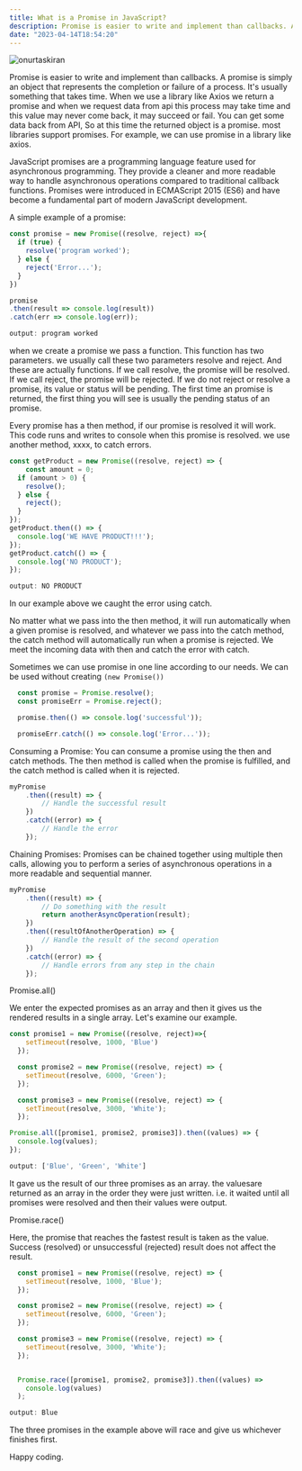 ```yaml
---
title: What is a Promise in JavaScript?
description: Promise is easier to write and implement than callbacks. A promise is simply an object that represents the completion or failure of a process.
date: "2023-04-14T18:54:20"
---
```


<img className="w-full rounded-xl" src="https://res.cloudinary.com/djfqidbj1/image/upload/v1681487643/phqkiydvgwywu4kbagi5.jpg" alt="onurtaskiran" />

Promise is easier to write and implement than callbacks. A promise is simply an object that represents the completion or failure of a process. It's usually something that takes time.  When we use a library like Axios we return a promise and when we request data from api this process may take time and this value may never come back, it may succeed or fail. You can get some data back from API, So at this time the returned object is a promise. most libraries support promises. For example, we can use promise in a library like axios.

JavaScript promises are a programming language feature used for asynchronous programming. They provide a cleaner and more readable way to handle asynchronous operations compared to traditional callback functions. Promises were introduced in ECMAScript 2015 (ES6) and have become a fundamental part of modern JavaScript development.

A simple example of a promise:

```javascript
const promise = new Promise((resolve, reject) =>{
  if (true) {
    resolve('program worked');
  } else {
    reject('Error...');
  }
})

promise
.then(result => console.log(result))
.catch(err => console.log(err));
```
```javascript
output: program worked
```

when we create a promise we pass a function. This function has two parameters. we usually call these two parameters resolve and reject. And these are actually functions. If we call resolve, the promise will be resolved. If we call reject, the promise will be rejected. If we do not reject or resolve a promise, its value or status will be pending. The first time an promise is returned, the first thing you will see is usually the pending status of an promise.

Every promise has a then method, if our promise is resolved it will work. This code runs and writes to console when this promise is resolved. we use another method, xxxx, to catch errors.

```javascript
const getProduct = new Promise((resolve, reject) => {
  	const amount = 0;
  if (amount > 0) {
    resolve();
  } else {
    reject();
  }
});
getProduct.then(() => {
  console.log('WE HAVE PRODUCT!!!');
});
getProduct.catch(() => {
  console.log('NO PRODUCT');
});
```
```javascript
output: NO PRODUCT
```

In our example above we caught the error using catch.

No matter what we pass into the then method, it will run automatically when a given promise is resolved, and whatever we pass into the catch method, the catch method will automatically run when a promise is rejected. We meet the incoming data with then and catch the error with catch.

Sometimes we can use promise in one line according to our needs. We can be used without creating ```(new Promise())```

```javascript
  const promise = Promise.resolve();
  const promiseErr = Promise.reject();

  promise.then(() => console.log('successful'));

  promiseErr.catch(() => console.log('Error...'));
 ```
Consuming a Promise:
You can consume a promise using the then and catch methods. The then method is called when the promise is fulfilled, and the catch method is called when it is rejected.

```javascript
myPromise
    .then((result) => {
        // Handle the successful result
    })
    .catch((error) => {
        // Handle the error
    });
```
Chaining Promises:
Promises can be chained together using multiple then calls, allowing you to perform a series of asynchronous operations in a more readable and sequential manner.

```javascript
myPromise
    .then((result) => {
        // Do something with the result
        return anotherAsyncOperation(result);
    })
    .then((resultOfAnotherOperation) => {
        // Handle the result of the second operation
    })
    .catch((error) => {
        // Handle errors from any step in the chain
    });
```
Promise.all()

We enter the expected promises as an array and then it gives us the rendered results in a single array. Let's examine our example.

```javascript
const promise1 = new Promise((resolve, reject)=>{
    setTimeout(resolve, 1000, 'Blue')
  });

  const promise2 = new Promise((resolve, reject) => {
    setTimeout(resolve, 6000, 'Green');
  });

  const promise3 = new Promise((resolve, reject) => {
    setTimeout(resolve, 3000, 'White');
  });

Promise.all([promise1, promise2, promise3]).then((values) => {
  console.log(values);
});
```
```javascript
output: ['Blue', 'Green', 'White']
```

It gave us the result of our three promises as an array. the values ​​are returned as an array in the order they were just written. i.e. it waited until all promises were resolved and then their values ​​were output.

Promise.race()

Here, the promise that reaches the fastest result is taken as the value. Success (resolved) or unsuccessful (rejected) result does not affect the result.

```javascript
  const promise1 = new Promise((resolve, reject) => {
    setTimeout(resolve, 1000, 'Blue');
  });

  const promise2 = new Promise((resolve, reject) => {
    setTimeout(resolve, 6000, 'Green');
  });

  const promise3 = new Promise((resolve, reject) => {
    setTimeout(resolve, 3000, 'White');
  });


  Promise.race([promise1, promise2, promise3]).then((values) =>
    console.log(values)
  );
```

```javascript
output: Blue
```

The three promises in the example above will race and give us whichever finishes first.

Happy coding.